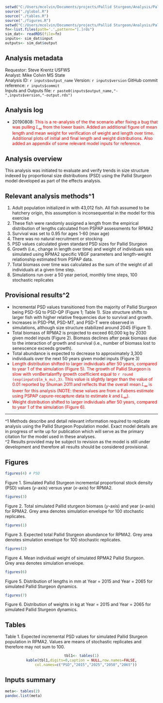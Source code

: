 ```r
setwd("C:/Users/mcolvin/Documents/projects/Pallid Sturgeon/Analysis/Pallid-Sturgeon-Population-Model/pallid-sturgeon-population-model")
source("./global.R")
source("./tables.R")
source("./figures.R")
setwd("C:/Users/mcolvin/Documents/projects/Pallid Sturgeon/Analysis/Pallid-Sturgeon-Population-Model/pallid-sturgeon-population-model/analyses/2016-001/2016-001-02")
fn<-list.files(path='.',pattern="[.]rds")
sim_dat<- readRDS(file=fn)
inputs<- sim_dat$input
outputs<- sim_dat$output
```

## Analysis metadata
Requestor:  Steve Krentz USFWS  
Analyst: Mike Colvin MS State  
Analysis ID: `r inputs$output_name`
Version:   `r inputs$version` 
GitHub commit reference: `r inputs$commit`  
Inputs and Outputs file: `r paste0(inputs$output_name,"-",inputs$version,"-output.rds")`    



## Analysis log
* 20190808: <font color="#FF0000#">This is a re-analysis of the the scenario after fixing a bug that was pulling $L_{\infty}$ from the lower basin. Added an additional figure of mean length and mean weight for verification of weight and length over time. Additional plots of initial and final length and weight distributions.  Also added an appendix of some relevant model inputs for reference.</font>  


## Analysis overview 

This analysis was initiated to evaluate and verify trends in size structure indexed by proportional size distributions (PSD) using the Pallid Sturgeon model developed as part of the effects analysis.  

## Relevant analysis methods^1


1. Adult population initialized in with 43,012 fish.  All fish assumed to be hatchery origin, this assumption is inconsequential in the model for this exercise
2. These fish were randomly assigned a length from the empirical distribution of lengths calculated from PSPAP assessments for RPMA2
3. Survival was set to 0.95 for ages 1-60 (max age)
4. There was no natural recruitment or stocking
5. PSD values calculated given standard PSD sizes for Pallid Sturgeon
6. Growth (i.e., change in length over time) and weight of individuals was simulated using RPMA2 specific VBGF
parameters and length-weight relationship estimated from PSPAP data.
7. Total biomass over time was calculated as the sum of the weight of all individuals at a given time step.
8. Simulations run over a 50 year period, monthly time steps, 100 stochastic replicates

## Provisional results^2

* Incremental PSD values transitioned from the majority of Pallid Sturgeon being PSD-SQ to PSD-QP (Figure 1; Table 1). 
Size structure shifts to larger fish with higher relative frequencies due to survival and growth.
* Increases in PSD-PM, PSD-MT, and PSD-T were observed in simulations, although size
structure stabilized around 2045 (Figure 1).
* Total biomass of RPMA2 is projected to exceed 60,000 kg by 2030 given model inputs (Figure 2). Biomass declines after
peak biomass due to the interaction of growth and survival (i.e., number of biomass lost to senescence exceeds growth).
* Total abundance is expected to decrease to approximately 3,300 individuals over the next 50 years 
given model inputs (Figure 3)
* <font color="#FF0000#">Length distribution shifted to larger individuals after 50 years, compared to year 1 of the simulation (Figure 5).  The growth of Pallid Sturgeon is slow with vonBertalanffy growth coefficient equal to `r round (exp(inputs$ln_k_mu),3)`.  This value is slightly larger than the value of 0.01 reported by Shuman 2011 and reflects that the overall mean $L_{\infty}$ is lower for this analysis (NOTE: these values are from a Fabens estimate using PSPAP capure-recapture data to estimate $k$ and $L_{\infty}$).</font>
* <font color="#FF0000#"> Weight distribution shifted to larger individuals after 50 years, compared to year 1 of the simulation (Figure 6). </font>


___
^1 Methods describe and detail relevant information required to replicate analysis using the Pallid Sturgeon Population model.
Exact model details are in progress of write up for publication which will serve as the primary citation for 
the model used in these analyses.  
^2 Results provided may be subject to revision as the model 
is still under development and therefore all results should 
be considered provisional.


## Figures


```r
figures(4) # PSD
```  

Figure 1.  Simulated Pallid Sturgeon incremental proportional stock density (PSD) 
values (_y_-axis) versus year (_x_-axis) for RPMA2.



```r
figures(3)
```  

Figure 2.  Total simulated Pallid sturgeon biomass (_y_-axis) 
and year (_x_-axis) for RPMA2. Grey area denotes simulation 
envelope for 100 stochastic replicates.  


 
 ```r
figures(1)
```  

Figure 3.  Expected total Pallid Sturgeon 
abundance for RPMA2.  Grey area denotes simulation 
envelope for 100 stochastic replicates.  


```r
figures(2)
``` 
 
Figure 4.  Mean individual weight of simulated RPMA2 Pallid Sturgeon.  
Grey area denotes simulation envelope.



```r
figures(6)
```

Figure 5. Distribution of lengths in mm at Year = 2015 and Year = 2065  for simulated Pallid Sturgeon dynamics.   

```r
figures(7)
```

Figure 6. Distribution of weights in kg at Year = 2015 and Year = 2065 for simulated Pallid Sturgeon dynamics. 

## Tables

Table 1.  Expected incremental PSD values for simulated Pallid Sturgeon population in RPMA2. Values
are means of stochastic replicates and therefore may not sum to 100.
<center>   
```r
tbl1<- tables(1)
kable(tbl1,digits=0,caption = NULL,row.names=FALSE,
	col.names=c("PSD","2015","2025","2050","2065"))
```  
</center>  



## Inputs summary

```r
meta<- tables(2)
pandoc.list(meta)
```




